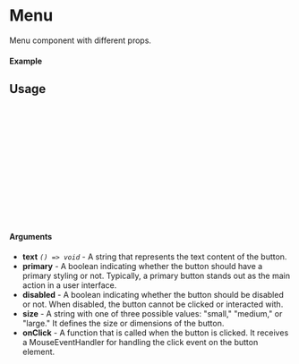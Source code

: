 
<Meta of={Menu} title="Menu" />

# Menu

Menu component with different props.

#### Example

<Canvas of={Menu.Primary} />

## Usage

```ts
import {Menu} from "react-image-annotator";

const Example = () => {
  return (
      <Menu
        size={"small"}
        text={"Menu"}
        onClick={()=> console.log("Clicked")}
        primary
      />
  );
};

export default Example;
```

#### Arguments

- **text** _`() => void`_ - A string that represents the text content of the button.
- **primary** - A boolean indicating whether the button should have a primary styling or not. Typically, a primary button stands out as the main action in a user interface.
- **disabled** - A boolean indicating whether the button should be disabled or not. When disabled, the button cannot be clicked or interacted with.
- **size** - A string with one of three possible values: "small," "medium," or "large." It defines the size or dimensions of the button.
- **onClick** - A function that is called when the button is clicked. It receives a MouseEventHandler for handling the click event on the button element.